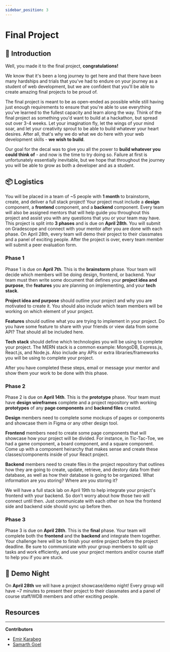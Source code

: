 ```yaml
---
sidebar_position: 3
---
```


# Final Project

## 🎉 Introduction

Well, you made it to the final project, **congratulations!**

We know that it's been a long journey to get here and that there have been many
hardships and trials that you've had to endure on your journey as a student of
web development, but we are confident that you'll be able to create amazing
final projects to be proud of.

The final project is meant to be as open-ended as possible while still having
just enough requirements to ensure that you're able to use everything you've
learned to the fullest capacity and learn along the way. Think of the final
project as something you'd want to build at a hackathon, but spread out over 3-4
weeks. Let your imagination fly, let the wings of your mind soar, and let your
creativity sprout to be able to build whatever your heart desires. After all,
that's why we do what we do here with your web development skills - **we wish to
build**. 

Our goal for the decal was to give you all the power to **build whatever you
could think of** - and now is the time to try doing so. Failure at first is
unfortunately essentially inevitable, but we hope that throughout the journey
you will be able to grow as both a developer and as a student. 

## 📦 Logistics

You will be placed in a team of ~5 people with **1 month** to brainstorm, 
create, and deliver a full stack project! Your project must include a 
**design** component, a **frontend** component, and a **backend** component.
Every team will also be assigned mentors that will help guide you throughout 
this project and assist you with any questions that you or your team may have.
This project is split into **3 phases** and is due on **April 28th**. You will
submit on Gradescope and connect with your mentor after you are done with each phase. 
On April 28th, every team will demo their project to their classmates and a panel of 
exciting people. After the project is over, every team member will submit a peer evaluation form. 

### Phase 1

Phase 1 is due on **April 7th**. This is the **brainstorm** phase. Your team will
decide which members will be doing design, frontend, or backend. Your team must 
then write some document that defines your **project idea and purpose**, the 
**features** you are planning on implementing, and your **tech stack**.

**Project idea and purpose** should outline your project and why you are motivated
to create it. You should also include which team members will be working on which
element of your project. 

**Features** should outline what you are trying to implement in your project. Do
you have some feature to share with your friends or view data from some API? That
should all be included here. 

**Tech stack** should define which technologies you will be using to complete your
project. The MERN stack is a common example: MongoDB, Express.js, React.js, and
Node.js. Also include any APIs or extra libraries/frameworks you will be using to 
complete your project.

After you have completed these steps, email or message your mentor and show them 
your work to be done with this phase.

### Phase 2

Phase 2 is due on **April 14th**. This is the **prototype** phase. Your team must
have **design wireframes** complete and a project repository with working **prototypes** 
of any **page components** and **backend files** created.

**Design** members need to complete some mockups of pages or components and showcase
them in Figma or any other design tool.

**Frontend** members need to create some page components that will showcase how 
your project will be divided. For instance, in Tic-Tac-Toe, we had a game component, 
a board component, and a square component. Come up with a component heirarchy
that makes sense and create these classes/components inside of your React project.

**Backend** members need to create files in the project repository that outlines
how they are going to create, update, retrieve, and destory data from their database, 
as well as how their database is going to be organized. What information are you storing?
Where are you storing it?

We will have a full stack lab on April 19th to help integrate your project's frontend
with your backend. So don't worry about how those two will connect until then. Just communicate
with each other on how the frontend side and backend side should sync up before then.

### Phase 3

Phase 3 is due on **April 28th**. This is the **final** phase. Your team will complete both 
the **frontend** and the **backend** and integrate them together. Your challenge here will 
be to finish your entire project before the project deadline. Be sure to communicate with your 
group members to split up tasks and work efficiently, and use your project mentors and/or course 
staff to help you if you are stuck. 

## 🌠 Demo Night

On **April 28th** we will have a project showcase/demo night! Every group will have ~7 minutes to
present their project to their classmates and a panel of course staff/WDB members and other exciting
people. 

## Resources 

---

**Contributors**

- [Emir Karabeg](https://www.linkedin.com/in/emir-karabeg-53ab52196/)
- [Samarth Goel](https://www.linkedin.com/in/samarth-goel-1047b8187/)
